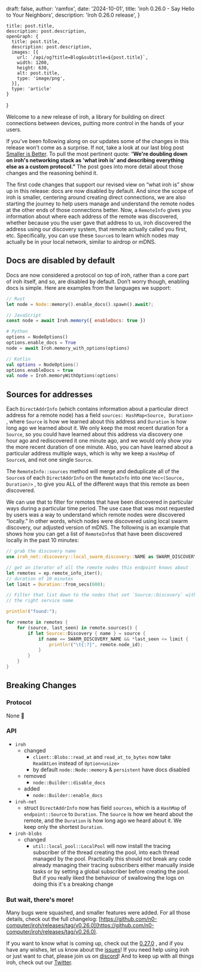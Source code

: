 
  draft: false,
  author: 'ramfox',
  date: '2024-10-01',
  title: 'iroh 0.26.0 - Say Hello to Your Neighbors',
  description: 'Iroh 0.26.0 release',
}

    title: post.title,
    description: post.description,
    openGraph: {
      title: post.title,
      description: post.description,
      images: [{
        url: `/api/og?title=Blog&subtitle=${post.title}`,
        width: 1200,
        height: 630,
        alt: post.title,
        type: 'image/png',
      }],
      type: 'article'
    }
}


Welcome to a new release of iroh, a library for building on direct connections between devices, putting more control in the hands of your users.

If you’ve been following along on our updates some of the changes in this release won’t come as a surprise. If not, take a look at our last blog post [Smaller is Better](https://www.iroh.computer/blog/smaller-is-better). To pull the most pertinent quote: “**We're doubling down on iroh's networking stack as 'what iroh is' and describing everything else as a custom protocol.”** The post goes into more detail about those changes and the reasoning behind it.

The first code changes that support our revised view on “what iroh is”  show up in this release: docs are now disabled by default. And since the scope of iroh is smaller, centering around creating direct connections, we are also starting the journey to help users manage and understand the remote nodes at the other ends of those connections better. Now, a `RemoteInfo` gives you information about where each address of the remote was discovered, whether because you the user gave that address to us, iroh discovered the address using our discovery system, that remote actually called you first, etc. Specifically, you can use these `Source`s to learn which nodes may actually be in your local network, similar to airdrop or mDNS.

## Docs are disabled by default

Docs are now considered a protocol on top of iroh, rather than a core part of iroh itself, and so, are disabled by default. Don’t worry though, enabling docs is simple. Here are examples from the languages we support:

```rust
// Rust
let node = Node::memory().enable_docs().spawn().await?;
```

```jsx
// JavaScript
const node = await Iroh.memory({ enableDocs: true })
```

```python
# Python
options = NodeOptions()
options.enable_docs = True
node = await Iroh.memory_with_options(options)
```

```kotlin
// Kotlin
val options = NodeOptions()
options.enableDocs = true
val node = Iroh.memoryWithOptions(options)
```

## Sources for addresses

Each `DirectAddrInfo` (which contains information about a particular direct address for a remote node) has a field `sources: HashMap<Source, Duration>` , where `Source` is how we learned about this address and `Duration` is how long ago we learned about it. We only keep the most recent duration for a `Source`, so you could have learned about this address via discovery one hour ago and rediscovered it one minute ago, and we would only show you the more recent duration of one minute. Also, you can have learned about a particular address multiple ways, which is why we keep a `HashMap` of `Source`s, and not one single `Source`. 

The `RemoteInfo::sources` method will merge and deduplicate all of the `Source`s of each `DirectAddrInfo` on the `RemoteInfo` into one `Vec<(Source, Duration)>` , to give you ALL of the different ways that this remote as been discovered. 

We can use that to filter for remotes that have been discovered in particular ways during a particular time period. The use case that was most requested by users was a way to understand which remote nodes were discovered “locally.” In other words, which nodes were discovered using local swarm discovery, our adjusted version of mDNS. The following is an example that shows how you can get a list of `RemoteInfo`s that have been discovered locally in the past 10 minutes:

```rust
// grab the discovery name
use iroh_net::discovery::local_swarm_discovery::NAME as SWARM_DISCOVERY_NAME;

// get an iterator of all the remote nodes this endpoint knows about
let remotes = ep.remote_info_iter();
// duration of 10 minutes
let limit = Duration::from_secs(600);

// Filter that list down to the nodes that set `Source::Discovery` with
// the right service name

println!("found:");

for remote in remotes {
    for (source, last_seen) in remote.sources() {
        if let Source::Discovery { name } = source {
            if name == SWARM_DISCOVERY_NAME && *last_seen <= limit {
                println!("\t{:?}", remote.node_id);
            }
        }
    }
}
```

## Breaking Changes

### Protocol

None 🙂

### API

- `iroh`
    - changed
        - `client::Blobs::read_at` and `read_at_to_bytes` now take
        `ReadAtLen` instead of `Option<usize>`
        - by default `node::Node::memory` & `persistent` have docs disabled
    - removed
        - `node::Builder::disable_docs`
    - added
        - `node::Builder::enable_docs`
- `iroh-net`
    - struct `DirectAddrInfo` now has field `sources`, which is a `HashMap` of `endpoint::Source` to `Duration`. The `Source` is how we heard about the remote, and the `Duration` is how long ago we heard about it. We keep only the shortest `Duration`.
- `iroh-blobs`
    - changed
        - `util::local_pool::LocalPool` will now install the tracing subscriber of the thread creating the pool, into each thread managed by the pool.  Practically this should not break any code already managing their tracing subscribers either manually inside tasks or by setting a global subscriber before creating the pool.  But if you really liked the behaviour of swallowing the logs on doing this it's a breaking change

### But wait, there's more!

Many bugs were squashed, and smaller features were added. For all those details, check out the full changelog: [https://github.com/n0-computer/iroh/releases/tag/v0.26.0](https://github.com/n0-computer/iroh/releases/tag/v0.26.0).

If you want to know what is coming up, check out the [0.27.0](https://github.com/n0-computer/iroh/milestone/33) , and if you have any wishes, let us know about the [issues](https://github.com/n0-computer/iroh/issues)! If you need help using iroh or just want to chat, please join us on [discord](https://discord.com/invite/DpmJgtU7cW)! And to keep up with all things iroh, check out our [Twitter](https://x.com/iroh_n0).
